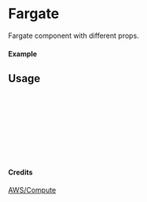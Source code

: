 
<Meta of={Fargate} title="AWS/Compute/Fargate" />

# Fargate

Fargate component with different props.

#### Example

<Canvas of={Fargate.Primary} />

## Usage

```ts
import { Fargate } from "yadl-ui";

const Example = () => {
  return (
      <Fargate />
  );
};

export default Example;
```

#### Credits
[AWS/Compute](https://aws-icons.com/)
